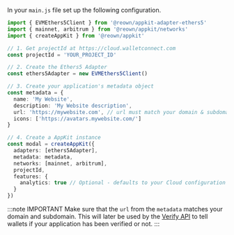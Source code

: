 
In your `main.js` file set up the following configuration.

```ts
import { EVMEthers5Client } from '@reown/appkit-adapter-ethers5'
import { mainnet, arbitrum } from '@reown/appkit/networks'
import { createAppKit } from '@reown/appkit'

// 1. Get projectId at https://cloud.walletconnect.com
const projectId = 'YOUR_PROJECT_ID'

// 2. Create the Ethers5 Adapter
const ethers5Adapter = new EVMEthers5Client()

// 3. Create your application's metadata object
const metadata = {
  name: 'My Website',
  description: 'My Website description',
  url: 'https://mywebsite.com', // url must match your domain & subdomain
  icons: ['https://avatars.mywebsite.com/']
}

// 4. Create a AppKit instance
const modal = createAppKit({
  adapters: [ethers5Adapter],
  metadata: metadata,
  networks: [mainnet, arbitrum],
  projectId,
  features: {
    analytics: true // Optional - defaults to your Cloud configuration
  }
})
```

:::note IMPORTANT
Make sure that the `url` from the `metadata` matches your domain and subdomain. This will later be used by the [Verify API](../../../cloud/verify.mdx) to tell wallets if your application has been verified or not.
:::
